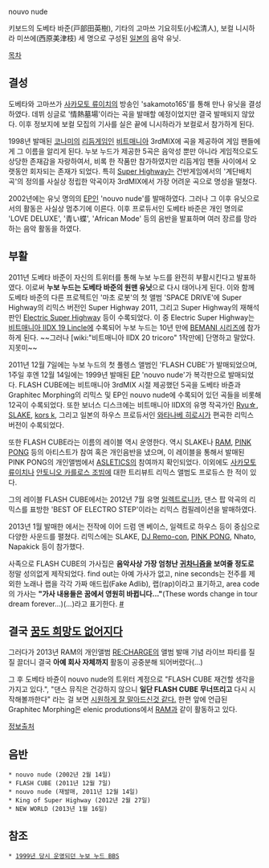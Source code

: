 nouvo nude

키보드의 도베타 바준(戸部田英樹), 기타의 고마쓰 기요히토(小松清人), 보컬 니시하라 미쓰에(西原美津枝) 세 명으로 구성된 [[일본]]의 음악 유닛.

[[목차]]

== 결성 ==
도베타와 고마쓰가 [[사카모토 류이치]]의 방송인 'sakamoto165'를 통해 만나 유닛을 결성하였다. 데뷔 싱글로 '情熱墓場'이라는 곡을 발매할 예정이었지만 결국 발매되지 않았다. 이후 정보지에 보컬 모집의 기사를 실은 끝에 니시하라가 보컬로서 참가하게 된다.

1998년 발매된 [[코나미]]의 [[리듬게임]]인 [[비트매니아]] 3rdMIX에 곡을 제공하여 게임 팬들에게 그 이름을 알리게 된다. 누보 누드가 제공한 5곡은 음악성 뿐만 아니라 게임적으로도 상당한 존재감을 자랑하여서, 비록 한 작품만 참가하였지만 리듬게임 팬들 사이에서 오랫동안 회자되는 존재가 되었다. 특히 [[Super Highway]]는 건반게임에서의 '계단배치곡'의 정의를 사실상 정립한 악곡이자 3rdMIX에서 가장 어려운 곡으로 명성을 떨쳤다.

2002년에는 유닛 명의의 [[EP]]인 'nouvo nude'를 발매하였다. 그러나 그 이후 유닛으로서의 활동은 사실상 멈추기에 이른다. 이후 프로듀서인 도베타 바준은 개인 명의로 'LOVE DELUXE', '青い蝶', 'African Mode' 등의 음반을 발표하며 여러 장르를 망라하는 음악 활동을 하였다.

== 부활 ==
2011년 도베타 바준이 자신의 트위터를 통해 누보 누드를 완전히 부활시킨다고 발표하였다. 이로써 '''누보 누드는 도베타 바준의 원맨 유닛'''으로 다시 태어나게 된다. 이와 함께 도베타 바준의 다른 프로젝트인 '마초 로봇'의 첫 앨범 'SPACE DRIVE'에 Super Highway의 리믹스 버전인 Super Highway 2011, 그리고 Super Highway의 재해석판인 [[Electric Super Highway]] 등이 수록되었다. 이 중 Electric Super Highway는 [[비트매니아 IIDX 19 Lincle]]에 수록되어 누보 누드는 10년 만에 [[BEMANI 시리즈]]에 참가하게 된다. ~~그러나 [wiki:"비트매니아 IIDX 20 tricoro" 1작만에] 단명하고 말았다. 지못미~~

2011년 12월 7일에는 누보 누드의 첫 풀렝스 앨범인 'FLASH CUBE'가 발매되었으며, 1주일 후엔 12월 14일에는 1999년 발매된 [[EP]] 'nouvo nude'가 복각판으로 발매되었다. FLASH CUBE에는 비트매니아 3rdMIX 시절 제공했던 5곡을 도베타 바쥰과 Graphitec Morphing의 리믹스 및 EP인 nouvo nude에 수록되어 있던 곡들을 비롯해 12곡이 수록되었다. 또한 보너스 디스크에는 비트매니아 IIDX의 유명 작곡가인 [[Ryu☆]], [[SLAKE]], [[kors k]], 그리고 일본의 하우스 프로듀서인 [[와타나베 히로시]]가 편곡한 리믹스 버전이 수록되었다.

또한 FLASH CUBE라는 이름의 레이블 역시 운영한다. 역시 SLAKE나 [[RAM]], [[PINK PONG]] 등의 아티스트가 참여 혹은 개인음반을 냈으며, 이 레이블을 통해서 발매된 PINK PONG의 개인앨범에서 [[ASLETICS]]의 참여까지 확인되었다. 이외에도 [[사카모토 류이치]]나 [[안토니오 카를로스 조빔]]에 대한 트리뷰트 리믹스 앨범도 프로듀스 한 적이 있다.

그의 레이블 FLASH CUBE에서는 2012년 7월 유명 [[일렉트로니카]], 댄스 팝 악곡의 리믹스를 표방한 'BEST OF ELECTRO STEP'이라는 리믹스 컴필레이션을 발매하였다.

2013년 1월 발매한 <NEW WORLD>에서는 전작에 이어 드럼 앤 베이스, 일렉트로 하우스 등이 중심으로 다양한 사운드를 펼쳤다. 리믹스에는 SLAKE, [[DJ Remo-con]], [[PINK PONG]], Nhato, Napakick 등이 참가했다.

사족으로 FLASH CUBE의 가사집은 '''음악사상 가장 엄청난 [[귀차니즘]]을 보여줄 정도로''' 정말 성의없게 제작되었다. find out는 아예 가사가 없고, nine seconds는 전주를 제외한 노래나 랩을 각각 가짜 애드립(Fake Adlib), 랩(rap)이라고 표기하고, area code의 가사는 '''"가사 내용들은 꿈에서 영원히 바뀝니다..."'''(These words change in tour dream forever...)(...)라고 표기한다. [http://egloos.zum.com/studioff/v/5234393 #]

== 결국 [[꿈도 희망도 없어|꿈도 희망도 없어지다]] ==

그러다가 2013년 RAM의 개인앨범 [[RE:CHARGE]]의 앨범 발매 기념 라이브 파티를 질질 끌더니 결국 '''아예 회사 자체까지''' 활동이 공중분해 되어버렸다(...)

그 후 도베타 바쥰이 nouvo nude의 트위터 계정으로 "FLASH CUBE 재건할 생각을 가지고 있다.", "댄스 뮤직은 건강하지 않으니 '''일단 FLASH CUBE 무너뜨리고''' 다시 시작해볼까한다" 라는 걸 보면 [[망했어요|시원하게 잘 말아드신것 같다.]] 한편 앞에 언급된 Graphitec Morphing은 elenic produtions에서 [[RAM]]과 같이 활동하고 있다.

[http://egloos.zum.com/studioff/v/5234393 정보출처]
== 음반 ==
 * nouvo nude (2002년 2월 14일)
 * FLASH CUBE (2011년 12월 7일)
 * nouvo nude (재발매, 2011년 12월 14일)
 * King of Super Highway (2012년 2월 27일)
 * NEW WORLD (2013년 1월 16일)

== 참조 ==
 * [http://257.teacup.com/nouvo_nude/bbs 1999년 당시 운영되던 누보 누드 BBS]
